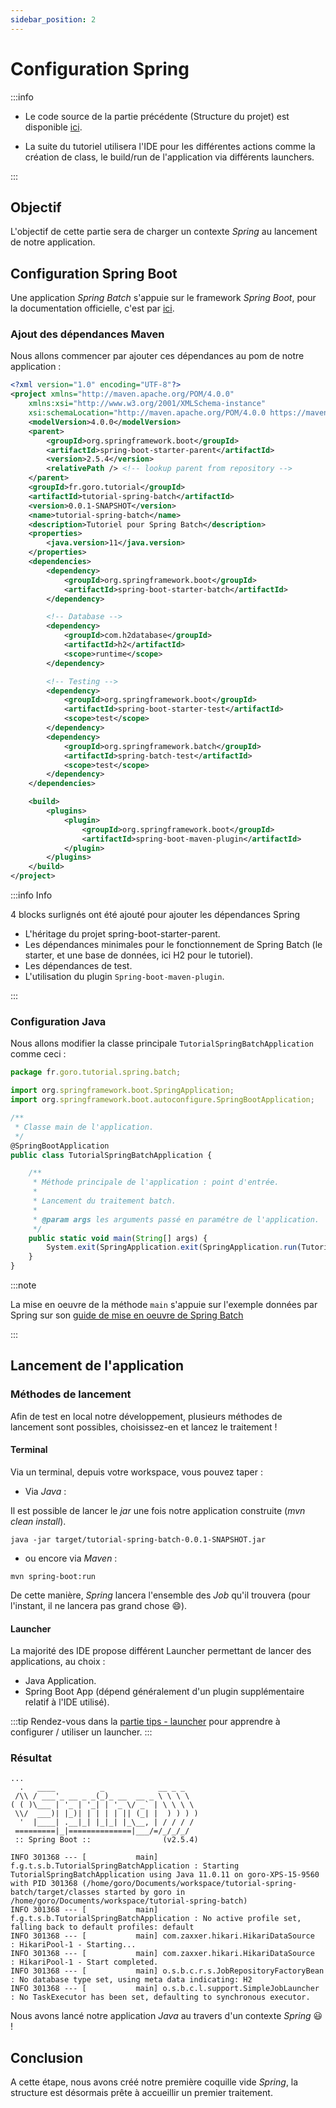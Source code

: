 ```yaml
---
sidebar_position: 2
---
```


# Configuration Spring

:::info

- Le code source de la partie précédente (Structure du projet) est disponible [ici](../../static/sources/tutorial-spring-batch_InitStructure.zip).

- La suite du tutoriel utilisera l'IDE pour les différentes actions comme la création de class, le build/run de l'application via différents launchers.

:::

## Objectif

L'objectif de cette partie sera de charger un contexte _Spring_ au lancement de notre application.

## Configuration Spring Boot

Une application _Spring Batch_ s'appuie sur le framework _Spring Boot_, pour la documentation officielle, c'est par [ici](https://spring.io/projects/spring-boot).

### Ajout des dépendances Maven

Nous allons commencer par ajouter ces dépendances au pom de notre application :

~~~xml {6-11,21-31,34-43,48-51} title="pom.xml"
<?xml version="1.0" encoding="UTF-8"?>
<project xmlns="http://maven.apache.org/POM/4.0.0"
	xmlns:xsi="http://www.w3.org/2001/XMLSchema-instance"
	xsi:schemaLocation="http://maven.apache.org/POM/4.0.0 https://maven.apache.org/xsd/maven-4.0.0.xsd">
	<modelVersion>4.0.0</modelVersion>
	<parent>
		<groupId>org.springframework.boot</groupId>
		<artifactId>spring-boot-starter-parent</artifactId>
		<version>2.5.4</version>
		<relativePath /> <!-- lookup parent from repository -->
	</parent>
	<groupId>fr.goro.tutorial</groupId>
	<artifactId>tutorial-spring-batch</artifactId>
	<version>0.0.1-SNAPSHOT</version>
	<name>tutorial-spring-batch</name>
	<description>Tutoriel pour Spring Batch</description>
	<properties>
		<java.version>11</java.version>
	</properties>
	<dependencies>
		<dependency>
			<groupId>org.springframework.boot</groupId>
			<artifactId>spring-boot-starter-batch</artifactId>
		</dependency>

		<!-- Database -->
		<dependency>
			<groupId>com.h2database</groupId>
			<artifactId>h2</artifactId>
			<scope>runtime</scope>
		</dependency>

		<!-- Testing -->
		<dependency>
			<groupId>org.springframework.boot</groupId>
			<artifactId>spring-boot-starter-test</artifactId>
			<scope>test</scope>
		</dependency>
		<dependency>
			<groupId>org.springframework.batch</groupId>
			<artifactId>spring-batch-test</artifactId>
			<scope>test</scope>
		</dependency>
	</dependencies>

	<build>
		<plugins>
			<plugin>
				<groupId>org.springframework.boot</groupId>
				<artifactId>spring-boot-maven-plugin</artifactId>
			</plugin>
		</plugins>
	</build>
</project>
~~~

:::info Info

4 blocks surlignés ont été ajouté pour ajouter les dépendances Spring
- L'héritage du projet spring-boot-starter-parent.
- Les dépendances minimales pour le fonctionnement de Spring Batch (le starter, et une base de données, ici H2 pour le tutoriel).
- Les dépendances de test.
- L'utilisation du plugin `Spring-boot-maven-plugin`.

:::

### Configuration Java

Nous allons modifier la classe principale `TutorialSpringBatchApplication` comme ceci :

```jsx {3,4,9,20} title="diff fr/goro/tutorial/spring/batch/TutorialSpringBatchApplication.java"
package fr.goro.tutorial.spring.batch;

import org.springframework.boot.SpringApplication;
import org.springframework.boot.autoconfigure.SpringBootApplication;

/**
 * Classe main de l'application.
 */
@SpringBootApplication
public class TutorialSpringBatchApplication {

    /**
     * Méthode principale de l'application : point d'entrée.
     *
     * Lancement du traitement batch.
     *
     * @param args les arguments passé en paramétre de l'application.
     */
    public static void main(String[] args) {
        System.exit(SpringApplication.exit(SpringApplication.run(TutorialSpringBatchApplication.class, args)));
    }
}
```

:::note

La mise en oeuvre de la méthode `main` s'appuie sur l'exemple données par Spring sur son [guide de mise en oeuvre de Spring Batch](https://spring.io/guides/gs/batch-processing/)

:::

## Lancement de l'application

### Méthodes de lancement

Afin de test en local notre développement, plusieurs méthodes de lancement sont possibles, choisissez-en et lancez le traitement !

#### Terminal

Via un terminal, depuis votre workspace, vous pouvez taper :

- Via _Java_ :

Il est possible de lancer le _jar_ une fois notre application construite (_mvn clean install_).

```shell
java -jar target/tutorial-spring-batch-0.0.1-SNAPSHOT.jar
```

- ou encore via _Maven_ :

```shell-session
mvn spring-boot:run
```

De cette manière, _Spring_ lancera l'ensemble des _Job_ qu'il trouvera (pour l'instant, il ne lancera pas grand chose :smile:).

#### Launcher

La majorité des IDE propose différent Launcher permettant de lancer des applications, au choix :
- Java Application.
- Spring Boot App (dépend généralement d'un plugin supplémentaire relatif à l'IDE utilisé).

:::tip
Rendez-vous dans la [partie tips - launcher](../tutorial-tips/init-import-project.mdx) pour apprendre à configurer / utiliser un launcher.
:::

### Résultat

```text title="Résultat de la commande"
...
  .   ____          _            __ _ _
 /\\ / ___'_ __ _ _(_)_ __  __ _ \ \ \ \
( ( )\___ | '_ | '_| | '_ \/ _` | \ \ \ \
 \\/  ___)| |_)| | | | | || (_| |  ) ) ) )
  '  |____| .__|_| |_|_| |_\__, | / / / /
 =========|_|==============|___/=/_/_/_/
 :: Spring Boot ::                (v2.5.4)

INFO 301368 --- [           main] f.g.t.s.b.TutorialSpringBatchApplication : Starting TutorialSpringBatchApplication using Java 11.0.11 on goro-XPS-15-9560 with PID 301368 (/home/goro/Documents/workspace/tutorial-spring-batch/target/classes started by goro in /home/goro/Documents/workspace/tutorial-spring-batch)
INFO 301368 --- [           main] f.g.t.s.b.TutorialSpringBatchApplication : No active profile set, falling back to default profiles: default
INFO 301368 --- [           main] com.zaxxer.hikari.HikariDataSource       : HikariPool-1 - Starting...
INFO 301368 --- [           main] com.zaxxer.hikari.HikariDataSource       : HikariPool-1 - Start completed.
INFO 301368 --- [           main] o.s.b.c.r.s.JobRepositoryFactoryBean     : No database type set, using meta data indicating: H2
INFO 301368 --- [           main] o.s.b.c.l.support.SimpleJobLauncher      : No TaskExecutor has been set, defaulting to synchronous executor.
```

Nous avons lancé notre application _Java_ au travers d'un contexte _Spring_ :smiley: !

## Conclusion

A cette étape, nous avons créé notre première coquille vide _Spring_, la structure est désormais prête à accueillir un premier traitement.
